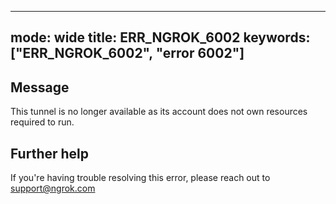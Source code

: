 
---
mode: wide
title: ERR_NGROK_6002
keywords: ["ERR_NGROK_6002", "error 6002"]
---

## Message
This tunnel is no longer available as its account does not own resources required to run.




## Further help
If you're having trouble resolving this error, please reach out to [support@ngrok.com](mailto:support@ngrok.com?subject=Help%20with%20ERR_NGROK_6002)

